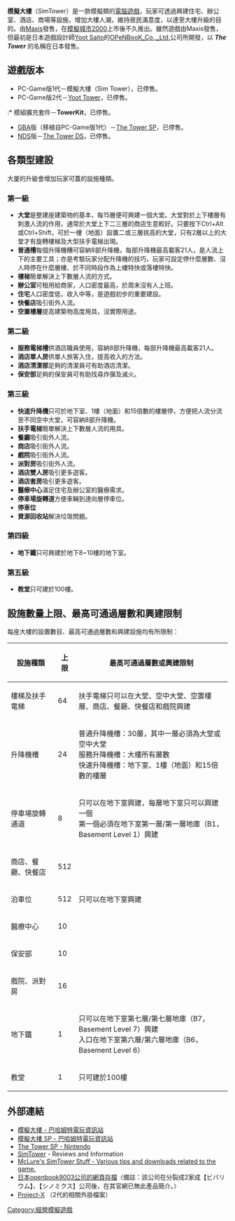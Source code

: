 {{Distinguish|模擬摩天樓}}

{{Link style|time=2015-12-11T07:26:42+00:00}}
{{Infobox VG
|title = SimTower 
|image = 
|developer = [[OPeNBooK_Co.,_Ltd.|OPeNBooK Co., Ltd.]]
|publisher = [[Maxis|Maxis]] 
|designer = 
|engine = 
|released = '''Windows 版本'''<br />1994年 (美國)<br />1994年 (日本)<br />'''Macintosh 版本'''<br />1997年 (美國)
|genre = 經營模擬類遊戲 
|modes = 單人遊戲 
[[ESRB|ESRB]]:E
|platforms = 68k-based Macs, [[Mac_OS_9|Mac OS 9]], [[Windows_3.x|Windows 3.x]], [[Windows_95|Windows 95]] 或以上 
}}

'''模擬大樓'''（SimTower）是一款模擬類的[[电脑游戏|電腦遊戲]]，玩家可透過興建住宅、辦公室、酒店、商場等設施，增加大樓人潮，維持居民滿意度，以達至大樓升級的目的。由[[Maxis|Maxis]]發售，在[[模擬城市2000|模擬城市2000]]上市後不久推出。雖然遊戲由Maxis發售，但最初是日本遊戲設計師[[Yoot_Saito|Yoot Saito]]的[[OPeNBooK|OPeNBooK_Co.,_Ltd.]]公司所開發，以 '''''The Tower''''' 的名稱在日本發售。

== 遊戲版本 ==
* PC-Game版1代－模擬大樓（Sim Tower），已停售。
* PC-Game版2代－[[:en:Yoot_Tower|Yoot Tower]]，已停售。
:* 模組擴充套件－'''TowerKit'''，已停售。
* [[Game_Boy_Advance|GBA]]版（移植自PC-Game版1代）－[[:en:The_Tower_SP|The Tower SP]]，已停售。
* [[NDS|NDS]]版－[[The_Tower_DS|The Tower DS]]，已停售。

== 各類型建設 ==
大厦的升級會增加玩家可蓋的設施種類。
=== 第一級 ===
*'''大堂'''是整建座建築物的基本，每15層便可興建一個大堂。大堂對於上下樓層有刺激人流的作用，通常於大堂上下二三層的商店生意較好。只要按下Ctrl+Alt或Ctrl+Shift，可於一樓（地面）設置二或三層挑高的大堂，只有2層以上的大堂才有旋轉樓梯及大型扶手電梯出現。
*'''普通槽'''每個升降機糟可容納8部升降機，每部升降機最高載客21人，是人流上下的主要工具；亦是考驗玩家分配升降機的技巧，玩家可設定停什麼層數、沒人時停在什麼層樓、於不同時段作為上樓特快或落樓特快。
*'''樓梯'''簡單解決上下數層人流的方式。
*'''辦公室'''可租用給商家，人口密度最高，於周末沒有人上班。
*'''住宅'''人口密度低，收入中等，是遊戲初步的重要建設。
*'''快餐店'''吸引街外人流。
*'''空置樓層'''提高建築物高度用具，沒實際用途。

=== 第二級 ===
*'''服務電梯槽'''供酒店職員使用，容納8部升降機，每部升降機最高載客21人。
*'''酒店單人房'''供單人旅客入住，提高收入的方法。
*'''酒店清潔部'''足夠的清潔員可有助酒店清潔。
*'''保安部'''足夠的保安員可有助找尋炸彈及滅火。

=== 第三級 ===
*'''快速升降機'''只可於地下室、1樓（地面）和15倍數的樓層停，方便把人流分流至不同空中大堂，可容納8部升降機。
*'''扶手電梯'''簡單解決上下數層人流的用具。
*'''餐廳'''吸引街外人流。
*'''商店'''吸引街外人流。
*'''戲院'''吸引街外人流。
*'''派對房'''吸引街外人流。
*'''酒店雙人房'''吸引更多遊客。
*'''酒店套房'''吸引更多遊客。
*'''醫療中心'''滿足住宅及辦公室的醫療需求。
*'''停車場旋轉道'''方便車輛到達向層停車位。
*'''停車位'''
*'''資源回收站'''解決垃圾問題。

=== 第四級 ===
*'''地下鐵'''只可興建於地下8~10樓的地下室。
=== 第五級 ===
*'''教堂'''只可建於100樓。

== 設施數量上限、最高可通過層數和興建限制 ==
每座大樓的設置數目、最高可通過層數和興建設施均有所限制：
{| class="prettytable" 
|- style="background-color: #f2f2f2;"
! 設施種類 !! 上限  !! 最高可通過層數或興建限制
|- 
| 樓梯及扶手電梯 || 64 || 扶手電梯只可以在大堂、空中大堂、空置樓層、商店、餐廳、快餐店和戲院興建
|- 
| 升降機槽 || 24 || 普通升降機槽：30層，其中一層必須為大堂或空中大堂<br />服務升降機槽：大樓所有層數<br />快速升降機槽：地下室、1樓（地面）和15倍數的樓層
|- 
| 停車場旋轉通道 || 8 || 只可以在地下室興建，每層地下室只可以興建一個<br />第一個必須在地下室第一層/第一層地庫（B1，Basement Level 1）興建
|- 
| 商店、餐廳、快餐店 || 512
|- 
| 泊車位 || 512 || 只可以在地下室興建
|- 
| 醫療中心 || 10
|- 
| 保安部 || 10
|- 
| 戲院、派對房 || 16
|- 
| 地下鐵 || 1 || 只可以在地下室第七層/第七層地庫（B7，Basement Level 7）興建<br />入口在地下室第六層/第六層地庫（B6，Basement Level 6）
|- 
| 教堂 || 1
|只可建於100樓
|}

== 外部連結 ==
* [https://web.archive.org/web/20071126130124/http://newodin.gamer.com.tw/2/2302.html 模擬大樓 - 巴哈姆特電玩資訊站]
* [https://web.archive.org/web/20071226143923/http://newodin.gamer.com.tw/5/8165.html 模擬大樓 SP - 巴哈姆特電玩資訊站]
* [http://www.nintendo.co.jp/n08/btrj/ The Tower SP - Nintendo] {{Wayback|url=http://www.nintendo.co.jp/n08/btrj/ |date=20210114130500 }}
* [http://www.mobygames.com/game/simtower-the-vertical-empire SimTower] {{Wayback|url=http://www.mobygames.com/game/simtower-the-vertical-empire |date=20210117140834 }} - Reviews and Information
* [https://web.archive.org/web/20071115065907/http://www.mts.net/~pamclure/SimTower/index.html McLure's ''SimTower'' Stuff - Various tips and downloads related to the game.]
* [https://web.archive.org/web/20001217102900/http://www.openbook9003.co.jp/tower2/index.html 日本openbook9003公司的網頁存檔]〈備註：該公司在分裂成2家成【ビバリウム】、【シノミクス】公司後，在其官網已無此產品簡介。〉
* [http://www3.pf-x.net/~project-x/index.html Project-X] {{Wayback|url=http://www3.pf-x.net/~project-x/index.html |date=20100528032128 }}（2代的相關外掛檔案）

{{Sim_series}}

[[Category:經營模擬遊戲|Category:經營模擬遊戲]]